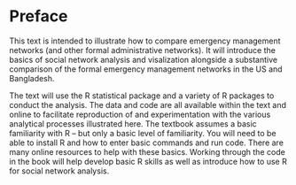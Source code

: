 # Preface {.unnumbered}

This text is intended to illustrate how to compare emergency management networks (and other formal administrative networks). It will introduce the basics of social network analysis and visalization alongside a substantive comparison of the formal emergency management networks in the US and Bangladesh. 

The text will use the R statistical package and a variety of R packages to conduct the analysis.  The data and code are all available within the text and online to facilitate reproduction of and experimentation with the various analytical processes illustrated here. The textbook assumes a basic familiarity with R -- but only a basic level of familiarity.  You will need to be able to install R and how to enter basic commands and run code. There are many online resources to help with these basics. Working through the code in the book will help develop basic R skills as well as introduce how to use R for social network analysis. 